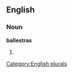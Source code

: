 ==English==

===Noun===
'''ballestras'''

# {{plural of|[[ballestra]]}}

[[Category:English plurals]]